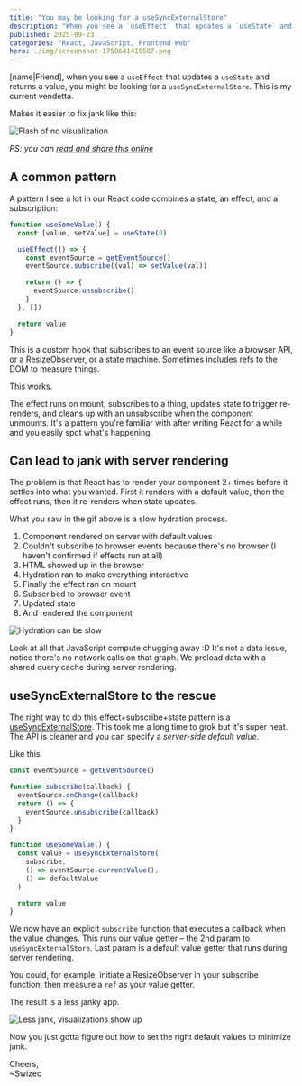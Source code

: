 ```yaml
---
title: "You may be looking for a useSyncExternalStore"
description: "When you see a `useEffect` that updates a `useState` and returns a value, you might be looking for a `useSyncExternalStore`. This is my current vendetta."
published: 2025-09-23
categories: "React, JavaScript, Frontend Web"
hero: ./img/screenshot-1758641419587.png
---
```


[name|Friend], when you see a `useEffect` that updates a `useState` and returns a value, you might be looking for a `useSyncExternalStore`. This is my current vendetta.

Makes it easier to fix jank like this:

![Flash of no visualization](https://i.imgur.com/lK1Ik5f.gif)

_PS: you can [read and share this online](https://swizec.com/blog/you-may-be-looking-for-a-useSyncExternalStore/)_

## A common pattern

A pattern I see a lot in our React code combines a state, an effect, and a subscription:

```javascript
function useSomeValue() {
  const [value, setValue] = useState(0)

  useEffect(() => {
    const eventSource = getEventSource()
    eventSource.subscribe((val) => setValue(val))

    return () => {
      eventSource.unsubscribe()
    }
  }, [])

  return value
}
```

This is a custom hook that subscribes to an event source like a browser API, or a ResizeObserver, or a state machine. Sometimes includes refs to the DOM to measure things.

This works.

The effect runs on mount, subscribes to a thing, updates state to trigger re-renders, and cleans up with an unsubscribe when the component unmounts. It's a pattern you're familiar with after writing React for a while and you easily spot what's happening.

## Can lead to jank with server rendering

The problem is that React has to render your component 2+ times before it settles into what you wanted. First it renders with a default value, then the effect runs, then it re-renders when state updates.

What you saw in the gif above is a slow hydration process.

1. Component rendered on server with default values
2. Couldn't subscribe to browser events because there's no browser (I haven't confirmed if effects run at all)
3. HTML showed up in the browser
4. Hydration ran to make everything interactive
5. Finally the effect ran on mount
6. Subscribed to browser event
7. Updated state
8. And rendered the component

![Hydration can be slow](https://i.imgur.com/qasBh2l.gif)

Look at all that JavaScript compute chugging away :D It's not a data issue, notice there's no network calls on that graph. We preload data with a shared query cache during server rendering.

## useSyncExternalStore to the rescue

The right way to do this effect+subscribe+state pattern is a [useSyncExternalStore](https://react.dev/reference/react/useSyncExternalStore). This took me a long time to grok but it's super neat. The API is cleaner and you can specify a _server-side default value_.

Like this

```javascript
const eventSource = getEventSource()

function subscribe(callback) {
  eventSource.onChange(callback)
  return () => {
    eventSource.unsubscribe(callback)
  }
}

function useSomeValue() {
  const value = useSyncExternalStore(
    subscribe,
    () => eventSource.currentValue(),
    () => defaultValue
  )

  return value
}
```

We now have an explicit `subscribe` function that executes a callback when the value changes. This runs our value getter – the 2nd param to `useSyncExternalStore`. Last param is a default value getter that runs during server rendering.

You could, for example, initiate a ResizeObserver in your subscribe function, then measure a `ref` as your value getter.

The result is a less janky app.

![Less jank, visualizations show up](https://i.imgur.com/uFVVyIC.gif)

Now you just gotta figure out how to set the right default values to minimize jank.

Cheers,<br/>
~Swizec

